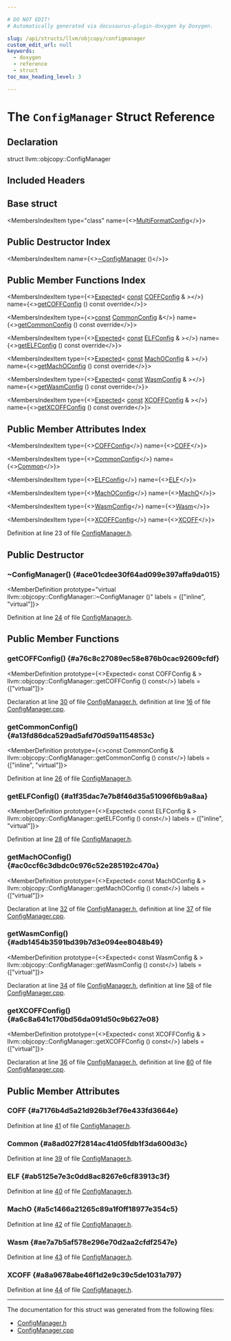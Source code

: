 ```yaml
---

# DO NOT EDIT!
# Automatically generated via docusaurus-plugin-doxygen by Doxygen.

slug: /api/structs/llvm/objcopy/configmanager
custom_edit_url: null
keywords:
  - doxygen
  - reference
  - struct
toc_max_heading_level: 3

---
```





# The `ConfigManager` Struct Reference

<DoxygenPage pluginConfig={pluginConfig}>



## Declaration

<CodeBlock>struct llvm::objcopy::ConfigManager</CodeBlock>

## Included Headers

<IncludesList>
<IncludesListItem
  filePath="llvm/ObjCopy/ConfigManager.h"
  permalink="/docs/api/files/include/include/llvm/include/llvm/objcopy/configmanager-h"
  isLocal="true" />
</IncludesList>

## Base struct

<MembersIndex>

<MembersIndexItem
  type="class"
  name={<><a href="/docs/api/classes/llvm/objcopy/multiformatconfig">MultiFormatConfig</a></>}>
</MembersIndexItem>

</MembersIndex>

## Public Destructor Index

<MembersIndex>

<MembersIndexItem
  name={<><a href="#ace01cdee30f64ad099e397affa9da015">~ConfigManager</a> ()</>}>
</MembersIndexItem>

</MembersIndex>

## Public Member Functions Index

<MembersIndex>

<MembersIndexItem
  type={<><a href="/docs/api/classes/llvm/expected">Expected</a>&lt; <a href="/docs/api/files/lib/lib/target/lib/target/aarch64/aarch64promoteconstant-cpp/#a90f8350fecae261c25be85d38b451bff">const</a> <a href="/docs/api/structs/llvm/objcopy/coffconfig">COFFConfig</a> &amp; &gt;</>}
  name={<><a href="#a76c8c27089ec58e876b0cac92609cfdf">getCOFFConfig</a> () const override</>}>
</MembersIndexItem>

<MembersIndexItem
  type={<><a href="/docs/api/files/lib/lib/target/lib/target/aarch64/aarch64promoteconstant-cpp/#a90f8350fecae261c25be85d38b451bff">const</a> <a href="/docs/api/structs/llvm/objcopy/commonconfig">CommonConfig</a> &amp;</>}
  name={<><a href="#a13fd86dca529ad5afd70d59a1154853c">getCommonConfig</a> () const override</>}>
</MembersIndexItem>

<MembersIndexItem
  type={<><a href="/docs/api/classes/llvm/expected">Expected</a>&lt; <a href="/docs/api/files/lib/lib/target/lib/target/aarch64/aarch64promoteconstant-cpp/#a90f8350fecae261c25be85d38b451bff">const</a> <a href="/docs/api/structs/llvm/objcopy/elfconfig">ELFConfig</a> &amp; &gt;</>}
  name={<><a href="#a1f35dac7e7b8f46d35a51096f6b9a8aa">getELFConfig</a> () const override</>}>
</MembersIndexItem>

<MembersIndexItem
  type={<><a href="/docs/api/classes/llvm/expected">Expected</a>&lt; <a href="/docs/api/files/lib/lib/target/lib/target/aarch64/aarch64promoteconstant-cpp/#a90f8350fecae261c25be85d38b451bff">const</a> <a href="/docs/api/structs/llvm/objcopy/machoconfig">MachOConfig</a> &amp; &gt;</>}
  name={<><a href="#ac0ccf6c3dbdc0c976c52e285192c470a">getMachOConfig</a> () const override</>}>
</MembersIndexItem>

<MembersIndexItem
  type={<><a href="/docs/api/classes/llvm/expected">Expected</a>&lt; <a href="/docs/api/files/lib/lib/target/lib/target/aarch64/aarch64promoteconstant-cpp/#a90f8350fecae261c25be85d38b451bff">const</a> <a href="/docs/api/structs/llvm/objcopy/wasmconfig">WasmConfig</a> &amp; &gt;</>}
  name={<><a href="#adb1454b3591bd39b7d3e094ee8048b49">getWasmConfig</a> () const override</>}>
</MembersIndexItem>

<MembersIndexItem
  type={<><a href="/docs/api/classes/llvm/expected">Expected</a>&lt; <a href="/docs/api/files/lib/lib/target/lib/target/aarch64/aarch64promoteconstant-cpp/#a90f8350fecae261c25be85d38b451bff">const</a> <a href="/docs/api/structs/llvm/objcopy/xcoffconfig">XCOFFConfig</a> &amp; &gt;</>}
  name={<><a href="#a6c8a641c170bd56da091d50c9b627e08">getXCOFFConfig</a> () const override</>}>
</MembersIndexItem>

</MembersIndex>

## Public Member Attributes Index

<MembersIndex>

<MembersIndexItem
  type={<><a href="/docs/api/structs/llvm/objcopy/coffconfig">COFFConfig</a></>}
  name={<><a href="#a7176b4d5a21d926b3ef76e433fd3664e">COFF</a></>}>
</MembersIndexItem>

<MembersIndexItem
  type={<><a href="/docs/api/structs/llvm/objcopy/commonconfig">CommonConfig</a></>}
  name={<><a href="#a8ad027f2814ac41d05fdb1f3da600d3c">Common</a></>}>
</MembersIndexItem>

<MembersIndexItem
  type={<><a href="/docs/api/structs/llvm/objcopy/elfconfig">ELFConfig</a></>}
  name={<><a href="#ab5125e7e3c0dd8ac8267e6cf83913c3f">ELF</a></>}>
</MembersIndexItem>

<MembersIndexItem
  type={<><a href="/docs/api/structs/llvm/objcopy/machoconfig">MachOConfig</a></>}
  name={<><a href="#a5c1466a21265c89a1f0ff18977e354c5">MachO</a></>}>
</MembersIndexItem>

<MembersIndexItem
  type={<><a href="/docs/api/structs/llvm/objcopy/wasmconfig">WasmConfig</a></>}
  name={<><a href="#ae7a7b5af578e296e70d2aa2cfdf2547e">Wasm</a></>}>
</MembersIndexItem>

<MembersIndexItem
  type={<><a href="/docs/api/structs/llvm/objcopy/xcoffconfig">XCOFFConfig</a></>}
  name={<><a href="#a8a9678abe46f1d2e9c39c5de1031a797">XCOFF</a></>}>
</MembersIndexItem>

</MembersIndex>


Definition at line 23 of file <a href="/docs/api/files/include/include/llvm/include/llvm/objcopy/configmanager-h">ConfigManager.h</a>.

<SectionDefinition>

## Public Destructor

### ~ConfigManager() {#ace01cdee30f64ad099e397affa9da015}

<MemberDefinition
  prototype="virtual llvm::objcopy::ConfigManager::~ConfigManager ()"
  labels = {["inline", "virtual"]}>

Definition at line <a href="/docs/api/files/include/include/llvm/include/llvm/objcopy/configmanager-h/#l00024">24</a> of file <a href="/docs/api/files/include/include/llvm/include/llvm/objcopy/configmanager-h">ConfigManager.h</a>.
</MemberDefinition>

</SectionDefinition>

<SectionDefinition>

## Public Member Functions

### getCOFFConfig() {#a76c8c27089ec58e876b0cac92609cfdf}

<MemberDefinition
  prototype={<>Expected&lt; const COFFConfig &amp; &gt; llvm::objcopy::ConfigManager::getCOFFConfig () const</>}
  labels = {["virtual"]}>

Declaration at line <a href="/docs/api/files/include/include/llvm/include/llvm/objcopy/configmanager-h/#l00030">30</a> of file <a href="/docs/api/files/include/include/llvm/include/llvm/objcopy/configmanager-h">ConfigManager.h</a>, definition at line <a href="/docs/api/files/lib/lib/objcopy/configmanager-cpp/#l00016">16</a> of file <a href="/docs/api/files/lib/lib/objcopy/configmanager-cpp">ConfigManager.cpp</a>.
</MemberDefinition>

### getCommonConfig() {#a13fd86dca529ad5afd70d59a1154853c}

<MemberDefinition
  prototype={<>const CommonConfig &amp; llvm::objcopy::ConfigManager::getCommonConfig () const</>}
  labels = {["inline", "virtual"]}>

Definition at line <a href="/docs/api/files/include/include/llvm/include/llvm/objcopy/configmanager-h/#l00026">26</a> of file <a href="/docs/api/files/include/include/llvm/include/llvm/objcopy/configmanager-h">ConfigManager.h</a>.
</MemberDefinition>

### getELFConfig() {#a1f35dac7e7b8f46d35a51096f6b9a8aa}

<MemberDefinition
  prototype={<>Expected&lt; const ELFConfig &amp; &gt; llvm::objcopy::ConfigManager::getELFConfig () const</>}
  labels = {["inline", "virtual"]}>

Definition at line <a href="/docs/api/files/include/include/llvm/include/llvm/objcopy/configmanager-h/#l00028">28</a> of file <a href="/docs/api/files/include/include/llvm/include/llvm/objcopy/configmanager-h">ConfigManager.h</a>.
</MemberDefinition>

### getMachOConfig() {#ac0ccf6c3dbdc0c976c52e285192c470a}

<MemberDefinition
  prototype={<>Expected&lt; const MachOConfig &amp; &gt; llvm::objcopy::ConfigManager::getMachOConfig () const</>}
  labels = {["virtual"]}>

Declaration at line <a href="/docs/api/files/include/include/llvm/include/llvm/objcopy/configmanager-h/#l00032">32</a> of file <a href="/docs/api/files/include/include/llvm/include/llvm/objcopy/configmanager-h">ConfigManager.h</a>, definition at line <a href="/docs/api/files/lib/lib/objcopy/configmanager-cpp/#l00037">37</a> of file <a href="/docs/api/files/lib/lib/objcopy/configmanager-cpp">ConfigManager.cpp</a>.
</MemberDefinition>

### getWasmConfig() {#adb1454b3591bd39b7d3e094ee8048b49}

<MemberDefinition
  prototype={<>Expected&lt; const WasmConfig &amp; &gt; llvm::objcopy::ConfigManager::getWasmConfig () const</>}
  labels = {["virtual"]}>

Declaration at line <a href="/docs/api/files/include/include/llvm/include/llvm/objcopy/configmanager-h/#l00034">34</a> of file <a href="/docs/api/files/include/include/llvm/include/llvm/objcopy/configmanager-h">ConfigManager.h</a>, definition at line <a href="/docs/api/files/lib/lib/objcopy/configmanager-cpp/#l00058">58</a> of file <a href="/docs/api/files/lib/lib/objcopy/configmanager-cpp">ConfigManager.cpp</a>.
</MemberDefinition>

### getXCOFFConfig() {#a6c8a641c170bd56da091d50c9b627e08}

<MemberDefinition
  prototype={<>Expected&lt; const XCOFFConfig &amp; &gt; llvm::objcopy::ConfigManager::getXCOFFConfig () const</>}
  labels = {["virtual"]}>

Declaration at line <a href="/docs/api/files/include/include/llvm/include/llvm/objcopy/configmanager-h/#l00036">36</a> of file <a href="/docs/api/files/include/include/llvm/include/llvm/objcopy/configmanager-h">ConfigManager.h</a>, definition at line <a href="/docs/api/files/lib/lib/objcopy/configmanager-cpp/#l00080">80</a> of file <a href="/docs/api/files/lib/lib/objcopy/configmanager-cpp">ConfigManager.cpp</a>.
</MemberDefinition>

</SectionDefinition>

<SectionDefinition>

## Public Member Attributes

### COFF {#a7176b4d5a21d926b3ef76e433fd3664e}

<MemberDefinition
  prototype="COFFConfig llvm::objcopy::ConfigManager::COFF">

Definition at line <a href="/docs/api/files/include/include/llvm/include/llvm/objcopy/configmanager-h/#l00041">41</a> of file <a href="/docs/api/files/include/include/llvm/include/llvm/objcopy/configmanager-h">ConfigManager.h</a>.
</MemberDefinition>

### Common {#a8ad027f2814ac41d05fdb1f3da600d3c}

<MemberDefinition
  prototype="CommonConfig llvm::objcopy::ConfigManager::Common">

Definition at line <a href="/docs/api/files/include/include/llvm/include/llvm/objcopy/configmanager-h/#l00039">39</a> of file <a href="/docs/api/files/include/include/llvm/include/llvm/objcopy/configmanager-h">ConfigManager.h</a>.
</MemberDefinition>

### ELF {#ab5125e7e3c0dd8ac8267e6cf83913c3f}

<MemberDefinition
  prototype="ELFConfig llvm::objcopy::ConfigManager::ELF">

Definition at line <a href="/docs/api/files/include/include/llvm/include/llvm/objcopy/configmanager-h/#l00040">40</a> of file <a href="/docs/api/files/include/include/llvm/include/llvm/objcopy/configmanager-h">ConfigManager.h</a>.
</MemberDefinition>

### MachO {#a5c1466a21265c89a1f0ff18977e354c5}

<MemberDefinition
  prototype="MachOConfig llvm::objcopy::ConfigManager::MachO">

Definition at line <a href="/docs/api/files/include/include/llvm/include/llvm/objcopy/configmanager-h/#l00042">42</a> of file <a href="/docs/api/files/include/include/llvm/include/llvm/objcopy/configmanager-h">ConfigManager.h</a>.
</MemberDefinition>

### Wasm {#ae7a7b5af578e296e70d2aa2cfdf2547e}

<MemberDefinition
  prototype="WasmConfig llvm::objcopy::ConfigManager::Wasm">

Definition at line <a href="/docs/api/files/include/include/llvm/include/llvm/objcopy/configmanager-h/#l00043">43</a> of file <a href="/docs/api/files/include/include/llvm/include/llvm/objcopy/configmanager-h">ConfigManager.h</a>.
</MemberDefinition>

### XCOFF {#a8a9678abe46f1d2e9c39c5de1031a797}

<MemberDefinition
  prototype="XCOFFConfig llvm::objcopy::ConfigManager::XCOFF">

Definition at line <a href="/docs/api/files/include/include/llvm/include/llvm/objcopy/configmanager-h/#l00044">44</a> of file <a href="/docs/api/files/include/include/llvm/include/llvm/objcopy/configmanager-h">ConfigManager.h</a>.
</MemberDefinition>

</SectionDefinition>

<hr/>

The documentation for this struct was generated from the following files:

<ul>
<li><a href="/docs/api/files/include/include/llvm/include/llvm/objcopy/configmanager-h">ConfigManager.h</a></li>
<li><a href="/docs/api/files/lib/lib/objcopy/configmanager-cpp">ConfigManager.cpp</a></li>
</ul>

</DoxygenPage>
